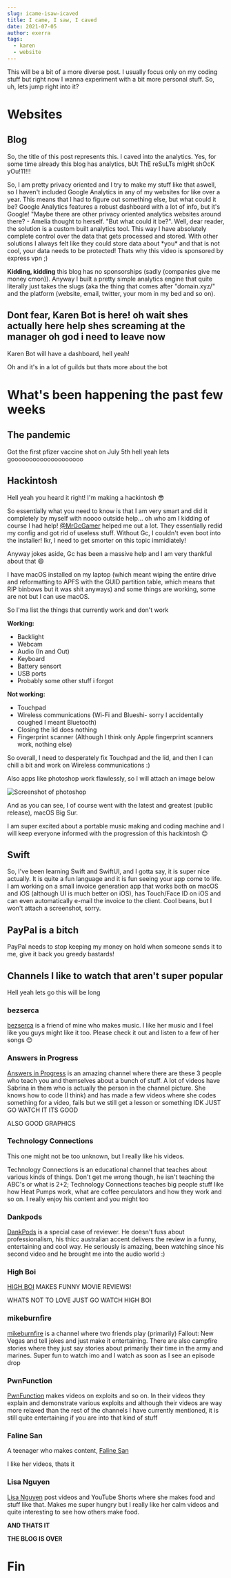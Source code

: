 ```yaml
---
slug: icame-isaw-icaved
title: I came, I saw, I caved
date: 2021-07-05
author: exerra
tags:
  - karen
  - website
---
```

This will be a bit of a more diverse post. I usually focus only on my coding stuff but right now I wanna experiment with a bit more personal stuff. So, uh, lets jump right into it?

# Websites

## Blog

So, the title of this post represents this. I caved into the analytics. Yes, for some time already this blog has analytics, bUt ThE reSuLTs mIgHt shOcK yOu!11!!!

So, I am pretty privacy oriented and I try to make my stuff like that aswell, so I haven't included Google Analytics in any of my websites for like over a year. This means that I had to figure out something else, but what could it be? Google Analytics features a robust dashboard with a lot of info, but it's Google! "Maybe there are other privacy oriented analytics websites around there? - Amelia thought to herself. "But what could it be?". Well, dear reader, the solution is a custom built analytics tool. This way I have absolutely complete control over the data that gets processed and stored. With other solutions I always felt like they could store data about \*you\* and that is not cool, your data needs to be protected! Thats why this video is sponsored by express vpn ;)

**Kidding, kidding** this blog has no sponsorships (sadly (companies give me money cmon)). Anyway I built a pretty simple analytics engine that quite literally just takes the slugs (aka the thing that comes after "domain.xyz/" and the platform (website, email, twitter, your mom in my bed and so on).

## Dont fear, Karen Bot is here! oh wait shes actually here help shes screaming at the manager oh god i need to leave now

Karen Bot will have a dashboard, hell yeah!

Oh and it's in a lot of guilds but thats more about the bot

# What's been happening the past few weeks

## The pandemic

Got the first pfizer vaccine shot on July 5th hell yeah lets goooooooooooooooooooo

## Hackintosh

Hell yeah you heard it right! I'm making a hackintosh 😎

So essentially what you need to know is that I am very smart and did it completely by myself with noooo outside help... oh who am I kidding of course I had help! [@MrGcGamer](https://github.com/MrGcGamer) helped me out a lot. They essentially redid my config and got rid of useless stuff. Without Gc, I couldn't even boot into the installer! Ikr, I need to get smorter on this topic immidiately!

Anyway jokes aside, Gc has been a massive help and I am very thankful about that 😄

I have macOS installed on my laptop (which meant wiping the entire drive and reformatting to APFS with the GUID partition table, which means that RIP binbows but it was shit anyways) and some things are working, some are not but I can use macOS.

So I'ma list the things that currently work and don't work

**Working:**

* Backlight
* Webcam
* Audio (In and Out)
* Keyboard
* Battery sensort
* USB ports
* Probably some other stuff i forgot

**Not working:**

* Touchpad
* Wireless communications (Wi-Fi and Blueshi- sorry I accidentally coughed I meant Bluetooth)
* Closing the lid does nothing
* Fingerprint scanner (Although I think only Apple fingerprint scanners work, nothing else)

So overall, I need to desperately fix Touchpad and the lid, and then I can chill a bit and work on Wireless communications :)

Also apps like photoshop work flawlessly, so I will attach an image below

![Screenshot of photoshop](https://cdn.discordapp.com/attachments/826542174085709984/861634723037315072/Screen_Shot_2021-07-05_at_18.47.43.png "Photoshop in a hackintosh")

And as you can see, I of course went with the latest and greatest (public release), macOS Big Sur.

I am super excited about a portable music making and coding machine and I will keep everyone informed with the progression of this hackintosh 😊

## Swift

So, I've been learning Swift and SwiftUI, and I gotta say, it is super nice actually. It is quite a fun language and it is fun seeing your app come to life. I am working on a small invoice generation app that works both on macOS and iOS (although UI is much better on iOS), has Touch/Face ID on iOS and can even automatically e-mail the invoice to the client. Cool beans, but I won't attach a screenshot, sorry.

## PayPal is a bitch

PayPal needs to stop keeping my money on hold when someone sends it to me, give it back you greedy bastards!

## Channels I like to watch that aren't super popular

Hell yeah lets go this will be long

### bezserca

[bezserca](https://www.youtube.com/channel/UCPZFgZELhmZOwPTjIVY0xYg) is a friend of mine who makes music. I like her music and I feel like you guys might like it too. Please check it out and listen to a few of her songs 😊

### Answers in Progress

[Answers in Progress](https://www.youtube.com/channel/UCqVEHtQoXHmUCfJ-9smpTSg) is an amazing channel where there are these 3 people who teach you and themselves about a bunch of stuff. A lot of videos have Sabrina in them who is actually the person in the channel picture. She knows how to code (I think) and has made a few videos where she codes something for a video, fails but we still get a lesson or something IDK JUST GO WATCH IT ITS GOOD

ALSO GOOD GRAPHICS[](https://www.youtube.com/channel/UCqVEHtQoXHmUCfJ-9smpTSg)

### Technology Connections

This one might not be too unknown, but I really like his videos.

Technology Connections is an educational channel that teaches about various kinds of things. Don't get me wrong though, he isn't teaching the ABC's or what is 2+2; Technology Connections teaches big people stuff like how Heat Pumps work, what are coffee perculators and how they work and so on. I really enjoy his content and you might too

### Dankpods

[DankPods](https://www.youtube.com/channel/UC7Jwj9fkrf1adN4fMmTkpug) is a special case of reviewer. He doesn't fuss about professionalism, his thicc australian accent delivers the review in a funny, entertaining and cool way. He seriously is amazing, been watching since his second video and he brought me into the audio world :)

### High Boi

[HIGH BOI](https://www.youtube.com/channel/UCkzaJDHBKbcaNatH_T00ieg) MAKES FUNNY MOVIE REVIEWS!

WHATS NOT TO LOVE JUST GO WATCH HIGH BOI

### mikeburnfire

[mikeburnfire](https://www.youtube.com/channel/UC3TjPHEcv_7tuT4eb7dO7KA) is a channel where two friends play (primarily) Fallout: New Vegas and tell jokes and just make it entertaining. There are also campfire stories where they just say stories about primarily their time in the army and marines. Super fun to watch imo and I watch as soon as I see an episode drop

### PwnFunction

[PwnFunction](https://www.youtube.com/channel/UCW6MNdOsqv2E9AjQkv9we7A) makes videos on exploits and so on. In their videos they explain and demonstrate various exploits and although their videos are way more relaxed than the rest of the channels I have currently mentioned, it is still quite entertaining if you are into that kind of stuff

### Faline San

A teenager who makes content, [Faline San](https://www.youtube.com/channel/UCVLw9wKPHxdBbboXEduN5jA)

I like her videos, thats it

### Lisa Nguyen

[Lisa Nguyen](https://www.youtube.com/channel/UCJQVsC3XcvuRMRr-jD_kTPw) post videos and YouTube Shorts where she makes food and stuff like that. Makes me super hungry but I really like her calm videos and quite interesting to see how others make food.

**AND THATS IT**

**THE BLOG IS OVER**

# **Fin**